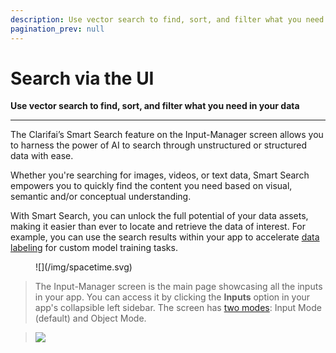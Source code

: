 ```yaml
---
description: Use vector search to find, sort, and filter what you need in your unstructured data
pagination_prev: null
---
```


# Search via the UI

**Use vector search to find, sort, and filter what you need in your data**
<hr />

The Clarifai’s Smart Search feature on the Input-Manager screen allows you to harness the power of AI to search through unstructured or structured data with ease. 

Whether you're searching for images, videos, or text data, Smart Search empowers you to quickly find the content you need based on visual, semantic and/or conceptual understanding. 

With Smart Search, you can unlock the full potential of your data assets, making it easier than ever to locate and retrieve the data of interest. For example, you can use the search results within your app to accelerate [data labeling](https://docs.clarifai.com/portal-guide/annotate/create-get-update-delete) for custom model training tasks.

<figure style={{ display: 'flex', justifyContent: 'center' }}>
  ![](/img/spacetime.svg)
</figure>

> The Input-Manager screen is the main page showcasing all the inputs in your app. You can access it by clicking the **Inputs** option in your app's collapsible left sidebar. The screen has [two modes](https://docs.clarifai.com/portal-guide/data/explorer/#input-manager): Input Mode (default) and Object Mode. 

> ![](/img/community/search/input-manager.png)



<DocCardList items={useCurrentSidebarCategory().items}/>


